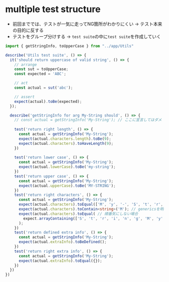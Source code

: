 # multiple test structure

- 前回まででは、テストが一気に走ってNG箇所がわかりにくい → テスト本来の目的に反する
- テストをグループ分けする → `test suite`の中に`test suite`を作成していく

```ts filename="Utils.test.ts"
import { getStringInfo, toUpperCase } from "../app/Utils"

describe('Utils test suite', () => {
  it('should return uppercase of valid string', () => {
    // arrange
    const sut = toUpperCase;
    const expected = 'ABC';

    // act
    const actual = sut('abc');

    // assert
    expect(actual).toBe(expected);
  });

  describe('getStringInfo for arg My-String should', () => {
    // const actual = getStringInfo('My-String'); // ここに宣言してはダメ 独立性を担保したい
    
    test('return right length', () => {
      const actual = getStringInfo('My-String');
      expect(actual.characters.length).toBe(9);
      expect(actual.characters).toHaveLength(9);
    })
    
    test('return lower case', () => {
      const actual = getStringInfo('My-String');
      expect(actual.lowerCase).toBe('my-string');
    })
    test('return upper case', () => {
      const actual = getStringInfo('My-String');
      expect(actual.upperCase).toBe('MY-STRING');
    })
    test('return right characters', () => {
      const actual = getStringInfo('My-String');
      expect(actual.characters).toEqual(['M', 'y', '-', 'S', 't', 'r', 'i', 'n', 'g']);
      expect(actual.characters).toContain<string>('M'); // genericsを明示することで'1', 1などを間違えないようにする
      expect(actual.characters).toEqual( // 順番気にしない場合
        expect.arrayContaining(['S', 't', 'r', 'i', 'n', 'g', 'M', 'y', '-']) 
      );
    })
    test('return defined extra info', () => {
      const actual = getStringInfo('My-String');
      expect(actual.extraInfo).toBeDefined();
    })
    test('return right extra info', () => {
      const actual = getStringInfo('My-String');
      expect(actual.extraInfo).toEqual({});
    })
  })
})
```
